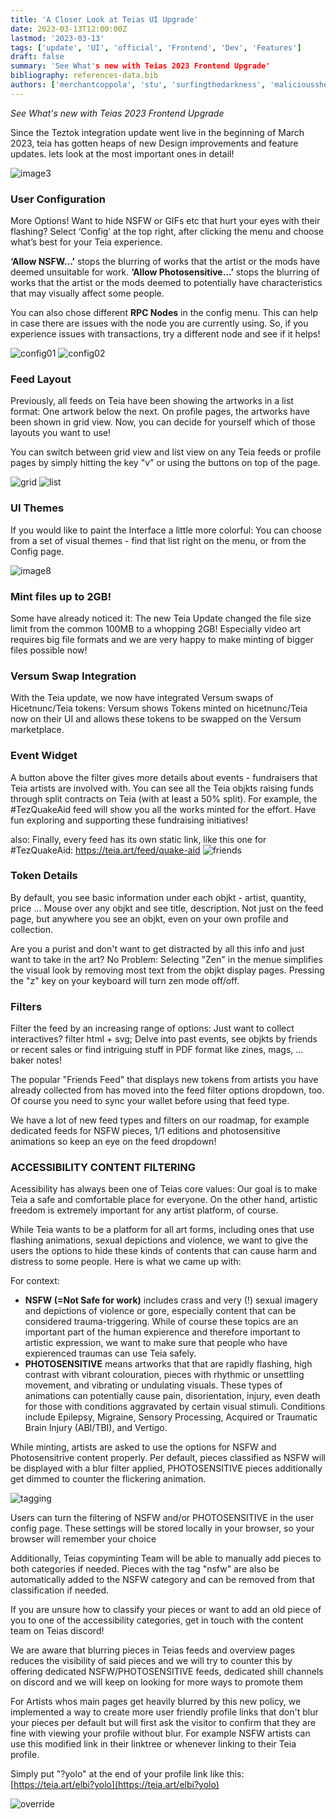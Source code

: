 ```yaml
---
title: 'A Closer Look at Teias UI Upgrade'
date: 2023-03-13T12:00:00Z
lastmod: '2023-03-13'
tags: ['update', 'UI', 'official', 'Frontend', 'Dev', 'Features']
draft: false
summary: 'See What's new with Teias 2023 Frontend Upgrade'
bibliography: references-data.bib
authors: ['merchantcoppola', 'stu', 'surfingthedarkness', 'malicioussheep']
---
```


_See What's new with Teias 2023 Frontend Upgrade_

Since the Teztok integration update went live in the beginning of March 2023, teia has gotten heaps of new Design improvements and feature updates. lets look at the most important ones in detail!

![image3](https://user-images.githubusercontent.com/97635650/224802810-73e31c15-a546-4cc5-b251-3ccb7c921712.jpg)


### User Configuration

More Options! Want to hide NSFW or GIFs etc that hurt your eyes with their flashing? Select ‘Config’ at the top right, after clicking the menu and choose what’s best for your Teia experience.

**‘Allow NSFW…’** stops the blurring of works that the artist or the mods have deemed unsuitable for work. **‘Allow Photosensitive…’** stops the blurring of works that the artist or the mods deemed to potentially have characteristics that may visually affect some people.

You can also chose different **RPC Nodes** in the config menu. This can help in case there are issues with the node you are currently using. So, if you experience issues with transactions, try a different node and see if it helps!

![config01](https://user-images.githubusercontent.com/97635650/224796353-6de22b81-4dc9-4a48-bc90-3fd31c552f2b.JPG)
![config02](https://user-images.githubusercontent.com/97635650/224796358-579d6bbd-435f-4f9f-a98c-7007791beb0c.JPG)


### Feed Layout

Previously, all feeds on Teia have been showing the artworks in a list format: One artwork below the next. On profile pages, the artworks have been shown in grid view.
Now, you can decide for yourself which of those layouts you want to use!

You can switch between grid view and list view on any Teia feeds or profile pages by simply hitting the key "v" or using the buttons on top of the page.

![grid](https://user-images.githubusercontent.com/97635650/224796659-016872cc-68cb-4f9c-8172-68d19b68de50.JPG)
![list](https://user-images.githubusercontent.com/97635650/224796672-fdc5de18-17fd-4a3c-864b-c43b5f93a28e.JPG)


### UI Themes

If you would like to paint the Interface a little more colorful: You can choose from a set of visual themes - find that list right on the menu, or from the Config page.

![image8](https://user-images.githubusercontent.com/97635650/224797758-5b4b111a-c330-414d-9030-bb6162d1d958.jpg)


### Mint files up to 2GB!

Some have already noticed it: The new Teia Update changed the file size limit from the common 100MB to a whopping 2GB! Especially video art requires big file formats and we are very happy to make minting of bigger files possible now!

### Versum Swap Integration

With the Teia update, we now have integrated Versum swaps of Hicetnunc/Teia tokens: Versum shows Tokens minted on hicetnunc/Teia now on their UI and allows these tokens to be swapped on the Versum marketplace.

### Event Widget

A button above the filter gives more details about events - fundraisers that Teia artists are involved with. You can see all the Teia objkts raising funds through split contracts on Teia (with at least a 50% split). For example, the #TezQuakeAid feed will show you all the works minted for the effort. Have fun exploring and supporting these fundraising initiatives!

also: Finally, every feed has its own static link, like this one for #TezQuakeAid: https://teia.art/feed/quake-aid
![friends](https://user-images.githubusercontent.com/97635650/224797850-aa3f9286-02ce-4528-a2f1-4c8e28a1ce33.JPG)


### Token Details

By default, you see basic information under each objkt - artist, quantity, price ...
Mouse over any objkt and see title, description. Not just on the feed page, but anywhere you see an objkt, even on your own profile and collection.

Are you a purist and don't want to get distracted by all this info and just want to take in the art?
No Problem: Selecting "Zen" in the menue simplifies the visual look by removing most text from the objkt display pages. Pressing the "z" key on your keyboard will turn zen mode off/off.

### Filters

Filter the feed by an increasing range of options:
Just want to collect interactives? filter html + svg; Delve into past events, see objkts by friends or recent sales or find intriguing stuff in PDF format like zines, mags, … baker notes!

The popular "Friends Feed" that displays new tokens from artists you have already collected from has moved into the feed filter options dropdown, too. Of course you need to sync your wallet before using that feed type.

We have a lot of new feed types and filters on our roadmap, for example dedicated feeds for NSFW pieces, 1/1 editions and photosensitive animations so keep an eye on the feed dropdown!

### ACCESSIBILITY CONTENT FILTERING

Acessibility has always been one of Teias core values: Our goal is to make Teia a safe and comfortable place for everyone. On the other hand, artistic freedom is extremely important for any artist platform, of course. 

While Teia wants to be a platform for all art forms, including ones that use flashing animations, sexual depictions and violence, we want to give the users the options to hide these kinds of contents that can cause harm and distress to some people. Here is what we came up with:

For context: 

- **NSFW (=Not Safe for work)** includes crass and very (!) sexual imagery and depictions of violence or gore, especially content that can be considered trauma-triggering. While of course these topics are an important part of the human expierence and therefore important to artistic expression, we want to make sure that people who have expierenced traumas can use Teia safely.
- **PHOTOSENSITIVE** means artworks that that are rapidly flashing, high contrast with vibrant colouration, pieces with rhythmic or unsettling movement, and vibrating or undulating visuals. These types of animations can potentially cause pain, disorientation, injury, even death for those with conditions aggravated by certain visual stimuli. Conditions include Epilepsy, Migraine, Sensory Processing, Acquired or Traumatic Brain Injury (ABI/TBI), and Vertigo.

While minting, artists are asked to use the options for NSFW and Photosensitrive content properly. Per default, pieces classified as NSFW will be displayed with a blur filter applied, PHOTOSENSITIVE pieces additionally get dimmed to counter the flickering animation.

![tagging](https://user-images.githubusercontent.com/97635650/224802877-2fca7b52-0908-433d-b60d-8bd5d782c109.JPG)


Users can turn the filtering of NSFW and/or PHOTOSENSITIVE in the user config page. These settings will be stored locally in your browser, so your browser will remember your choice


Additionally, Teias copyminting Team will be able to manually add pieces to both categories if needed. Pieces with the tag "nsfw" are also be automatically added to the NSFW category and can be removed from that classification if needed.

If you are unsure how to classify your pieces or want to add an old piece of you to one of the accessibility categories, get in touch with the content team on Teias discord!

We are aware that blurring pieces in Teias feeds and overview pages reduces the visibility of said pieces and we will try to counter this by offering dedicated NSFW/PHOTOSENSITIVE feeds, dedicated shill channels on discord and we will keep on looking for more ways to promote them

For Artists whos main pages get heavily blurred by this new policy, we implemented a way to create more user friendly profile links that don't blur your pieces per default but will first ask the visitor to confirm that they are fine with viewing your profile without blur. For example NSFW artists can use this modified link in their linktree or whenever linking to their Teia profile.

Simply put "?yolo" at the end of your profile link like this: [https://teia.art/elbi?yolo](https://teia.art/elbi?yolo)

![override](https://user-images.githubusercontent.com/97635650/224806562-0e2c6477-c752-422d-a6f0-c779943df213.JPG)
